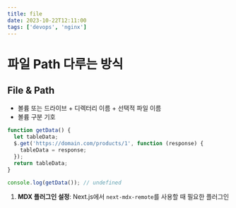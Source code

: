 ```yaml
---
title: file
date: 2023-10-22T12:11:00
tags: ['devops', 'nginx']
---
```


# 파일 Path 다루는 방식

## File & Path

- 볼륨 또는 드라이브 + 디렉터리 이름 + 선택적 파일 이름
- 볼륨 구분 기호

```javascript
function getData() {
  let tableData;
  $.get('https://domain.com/products/1', function (response) {
    tableData = response;
  });
  return tableData;
}

console.log(getData()); // undefined
```

1. **MDX 플러그인 설정**: Next.js에서 `next-mdx-remote`를 사용할 때 필요한 플러그인

